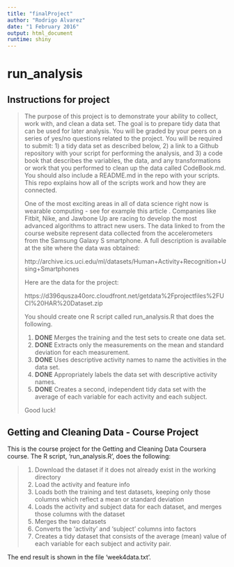 ```yaml
---
title: "finalProject"
author: "Rodrigo Alvarez"
date: "1 February 2016"
output: html_document
runtime: shiny
---
```


run_analysis
============


Instructions for project
------------------------

> The purpose of this project is to demonstrate your ability to collect, work with, and clean a data set. The goal is to prepare tidy data that can be used for later analysis. You will be graded by your peers on a series of yes/no questions related to the project. You will be required to submit: 1) a tidy data set as described below, 2) a link to a Github repository with your script for performing the analysis, and 3) a code book that describes the variables, the data, and any transformations or work that you performed to clean up the data called CodeBook.md. You should also include a README.md in the repo with your scripts. This repo explains how all of the scripts work and how they are connected.  
> 
> One of the most exciting areas in all of data science right now is wearable computing - see for example this article . Companies like Fitbit, Nike, and Jawbone Up are racing to develop the most advanced algorithms to attract new users. The data linked to from the course website represent data collected from the accelerometers from the Samsung Galaxy S smartphone. A full description is available at the site where the data was obtained: 
> 
> http://archive.ics.uci.edu/ml/datasets/Human+Activity+Recognition+Using+Smartphones 
> 
> Here are the data for the project: 
> 
> https://d396qusza40orc.cloudfront.net/getdata%2Fprojectfiles%2FUCI%20HAR%20Dataset.zip 
> 
> You should create one R script called run_analysis.R that does the following. 
> 
> 1. **DONE** Merges the training and the test sets to create one data set.
> 2. **DONE** Extracts only the measurements on the mean and standard deviation for each measurement.
> 3. **DONE** Uses descriptive activity names to name the activities in the data set.
> 4. **DONE** Appropriately labels the data set with descriptive activity names.
> 5. **DONE** Creates a second, independent tidy data set with the average of each variable for each activity and each subject. 
> 
> Good luck!




Getting and Cleaning Data - Course Project
-------------



This is the course project for the Getting and Cleaning Data Coursera course.
The R script, 'run_analysis.R', does the following:

>1. Download the dataset if it does not already exist in the working directory
>2. Load the activity and feature info
>3. Loads both the training and test datasets, keeping only those columns which
   reflect a mean or standard deviation
>4. Loads the activity and subject data for each dataset, and merges those
   columns with the dataset
>5. Merges the two datasets
>6. Converts the 'activity' and 'subject' columns into factors
>7. Creates a tidy dataset that consists of the average (mean) value of each
   variable for each subject and activity pair.

The end result is shown in the file 'week4data.txt'.